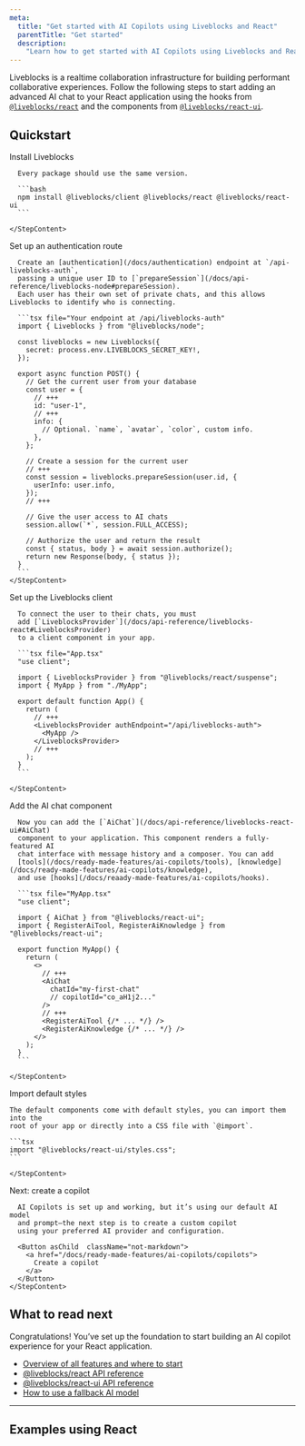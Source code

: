 ```yaml
---
meta:
  title: "Get started with AI Copilots using Liveblocks and React"
  parentTitle: "Get started"
  description:
    "Learn how to get started with AI Copilots using Liveblocks and React"
---
```


Liveblocks is a realtime collaboration infrastructure for building performant
collaborative experiences. Follow the following steps to start adding an
advanced AI chat to your React application using the hooks from
[`@liveblocks/react`](/docs/api-reference/liveblocks-react) and the components
from [`@liveblocks/react-ui`](/docs/api-reference/liveblocks-react-ui).

## Quickstart

<Steps>
  <Step>
    <StepTitle>Install Liveblocks</StepTitle>
    <StepContent>

      Every package should use the same version.

      ```bash
      npm install @liveblocks/client @liveblocks/react @liveblocks/react-ui
      ```

    </StepContent>

  </Step>
  <Step>
    <StepTitle>Set up an authentication route</StepTitle>
    <StepContent>

      Create an [authentication](/docs/authentication) endpoint at `/api-liveblocks-auth`,
      passing a unique user ID to [`prepareSession`](/docs/api-reference/liveblocks-node#prepareSession).
      Each user has their own set of private chats, and this allows Liveblocks to identify who is connecting.

      ```tsx file="Your endpoint at /api/liveblocks-auth"
      import { Liveblocks } from "@liveblocks/node";

      const liveblocks = new Liveblocks({
        secret: process.env.LIVEBLOCKS_SECRET_KEY!,
      });

      export async function POST() {
        // Get the current user from your database
        const user = {
          // +++
          id: "user-1",
          // +++
          info: {
            // Optional. `name`, `avatar`, `color`, custom info.
          },
        };

        // Create a session for the current user
        // +++
        const session = liveblocks.prepareSession(user.id, {
          userInfo: user.info,
        });
        // +++

        // Give the user access to AI chats
        session.allow(`*`, session.FULL_ACCESS);

        // Authorize the user and return the result
        const { status, body } = await session.authorize();
        return new Response(body, { status });
      }
      ```
    </StepContent>

  </Step>
  <Step>
    <StepTitle>Set up the Liveblocks client</StepTitle>
    <StepContent>

      To connect the user to their chats, you must
      add [`LiveblocksProvider`](/docs/api-reference/liveblocks-react#LiveblocksProvider)
      to a client component in your app.

      ```tsx file="App.tsx"
      "use client";

      import { LiveblocksProvider } from "@liveblocks/react/suspense";
      import { MyApp } from "./MyApp";

      export default function App() {
        return (
          // +++
          <LiveblocksProvider authEndpoint="/api/liveblocks-auth">
            <MyApp />
          </LiveblocksProvider>
          // +++
        );
      }
      ```

    </StepContent>

  </Step>
  <Step>
    <StepTitle>Add the AI chat component</StepTitle>
    <StepContent>

      Now you can add the [`AiChat`](/docs/api-reference/liveblocks-react-ui#AiChat)
      component to your application. This component renders a fully-featured AI
      chat interface with message history and a composer. You can add
      [tools](/docs/ready-made-features/ai-copilots/tools), [knowledge](/docs/ready-made-features/ai-copilots/knowledge),
      and use [hooks](/docs/reaady-made-features/ai-copilots/hooks).

      ```tsx file="MyApp.tsx"
      "use client";

      import { AiChat } from "@liveblocks/react-ui";
      import { RegisterAiTool, RegisterAiKnowledge } from "@liveblocks/react-ui";

      export function MyApp() {
        return (
          <>
            // +++
            <AiChat
              chatId="my-first-chat"
              // copilotId="co_aH1j2..."
            />
            // +++
            <RegisterAiTool {/* ... */} />
            <RegisterAiKnowledge {/* ... */} />
          </>
        );
      }
      ```

    </StepContent>

  </Step>
   <Step>
    <StepTitle>Import default styles</StepTitle>
    <StepContent>

    The default components come with default styles, you can import them into the
    root of your app or directly into a CSS file with `@import`.

    ```tsx
    import "@liveblocks/react-ui/styles.css";
    ```

    </StepContent>

  </Step>
  <Step lastStep>
    <StepTitle>Next: create a copilot</StepTitle>
    <StepContent>

      AI Copilots is set up and working, but it’s using our default AI model
      and prompt—the next step is to create a custom copilot
      using your preferred AI provider and configuration.

      <Button asChild  className="not-markdown">
        <a href="/docs/ready-made-features/ai-copilots/copilots">
          Create a copilot
        </a>
      </Button>
    </StepContent>

  </Step>
</Steps>

## What to read next

Congratulations! You’ve set up the foundation to start building an AI copilot
experience for your React application.

- [Overview of all features and where to start](/docs/ready-made-features/ai-copilots)
- [@liveblocks/react API reference](/docs/api-reference/liveblocks-react#AI-Copilots)
- [@liveblocks/react-ui API reference](/docs/api-reference/liveblocks-react-ui#AI-Copilots)
- [How to use a fallback AI model](/docs/guides/how-to-use-fallback-ai-models-in-ai-copilots)

---

## Examples using React

<ListGrid columns={2}>
  <ExampleCard
    example={{
      title: "AI Chats",
      slug: "ai-chats/nextjs-ai-chats",
      image: "/images/examples/thumbnails/ai-chats.jpg",
    }}
    technologies={["nextjs", "react"]}
    openInNewWindow
  />
  <ExampleCard
    example={{
      title: "AI Reports Dashboard",
      slug: "ai-dashboard-reports/nextjs-ai-dashboard-reports",
      image: "/images/examples/thumbnails/ai-reports-dashboard.jpg",
    }}
    technologies={["nextjs", "react"]}
    openInNewWindow
  />
  <ExampleCard
    example={{
      title: "AI Support Chat",
      slug: "ai-support-chat/nextjs-ai-support-chat",
      image: "/images/examples/thumbnails/ai-support.jpg",
    }}
    technologies={["nextjs", "react"]}
    openInNewWindow
  />
  <ExampleCard
    example={{
      title: "AI App Builder",
      slug: "ai-app-builder/nextjs-ai-app-builder",
      image: "/images/examples/thumbnails/ai-app-builder.png",
    }}
    technologies={["nextjs"]}
    openInNewWindow
  />
</ListGrid>
